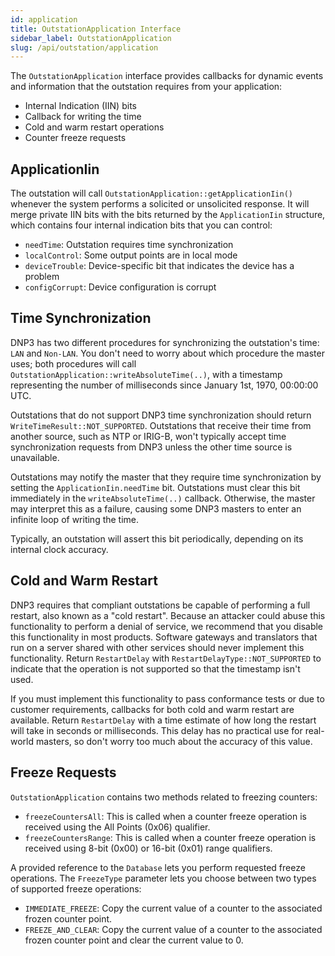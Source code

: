 ```yaml
---
id: application
title: OutstationApplication Interface
sidebar_label: OutstationApplication
slug: /api/outstation/application
---
```



The `OutstationApplication` interface provides callbacks for dynamic events and information that the outstation requires from your application:

* Internal Indication (IIN) bits
* Callback for writing the time
* Cold and warm restart operations
* Counter freeze requests

## ApplicationIin

The outstation will call `OutstationApplication::getApplicationIin()` whenever the system performs a solicited or unsolicited response. It will merge
private IIN bits with the bits returned by the `ApplicationIin` structure, which contains four internal indication bits that you can control:

* `needTime`: Outstation requires time synchronization
* `localControl`: Some output points are in local mode
* `deviceTrouble`: Device-specific bit that indicates the device has a problem
* `configCorrupt`: Device configuration is corrupt

## Time Synchronization

DNP3 has two different procedures for synchronizing the outstation's time: `LAN` and `Non-LAN`. You don't need to worry about which procedure the master uses; both procedures will call `OutstationApplication::writeAbsoluteTime(..)`, with a timestamp representing the number of milliseconds since January 1st, 1970, 00:00:00 UTC.

Outstations that do not support DNP3 time synchronization should return `WriteTimeResult::NOT_SUPPORTED`.  Outstations that receive their time from another
source, such as NTP or IRIG-B, won't typically accept time synchronization requests from DNP3 unless the other time source is unavailable.

Outstations may notify the master that they require time synchronization by setting the `ApplicationIin.needTime` bit. Outstations must clear this bit
immediately in the `writeAbsoluteTime(..)` callback. Otherwise, the master may interpret this as a failure, causing some DNP3 masters to enter an infinite loop of writing the time.

Typically, an outstation will assert this bit periodically, depending on its internal clock accuracy.

## Cold and Warm Restart

DNP3 requires that compliant outstations be capable of performing a full restart, also known as a "cold restart". Because an attacker could abuse this functionality to
perform a denial of service, we recommend that you disable this functionality in most products. Software gateways and translators that run on a server shared with other services should never implement this functionality. Return `RestartDelay` with `RestartDelayType::NOT_SUPPORTED` to
indicate that the operation is not supported so that the timestamp isn't used.

If you must implement this functionality to pass conformance tests or due to customer requirements, callbacks for both cold and warm restart are available. Return
`RestartDelay` with a time estimate of how long the restart will take in seconds or milliseconds. This delay has no practical use for real-world masters, so don't worry too much about the accuracy of this value.

## Freeze Requests

`OutstationApplication` contains two methods related to freezing counters:

* `freezeCountersAll`: This is called when a counter freeze operation is received using the All Points (0x06) qualifier.
* `freezeCountersRange`: This is  called when a counter freeze operation is received using 8-bit (0x00) or 16-bit (0x01) range qualifiers.

A provided reference to the `Database` lets you perform requested freeze operations. The `FreezeType` parameter lets you choose between two types of supported freeze operations:

* `IMMEDIATE_FREEZE`: Copy the current value of a counter to the associated frozen counter point.
* `FREEZE_AND_CLEAR`: Copy the current value of a counter to the associated frozen counter point and clear the current value to 0.






